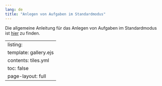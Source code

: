 ```yaml
---
lang: de
title: "Anlegen von Aufgaben im Standardmodus"
---
```


Die allgemeine Anleitung für das Anlegen von Aufgaben im Standardmodus ist [hier](Allgemeine_Anleitung/index.qmd) zu finden.

---
listing:
  template: gallery.ejs
  contents: tiles.yml
toc: false
page-layout: full
---
